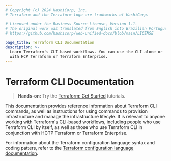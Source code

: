 ```yaml
---
# Copyright (c) 2024 HashiCorp, Inc.
# Terraform and the Terraform logo are trademarks of HashiCorp.

# Licensed under the Business Source License, Version 1.1.
# The original work was translated from English into Brazilian Portuguese.
# https://github.com/hashicorp/web-unified-docs/blob/main/LICENSE

page_title: Terraform CLI Documentation
description: >-
  Learn Terraform's CLI-based workflows. You can use the CLI alone or
  with HCP Terraform or Terraform Enterprise.
---
```


# Terraform CLI Documentation

> **Hands-on:** Try the [Terraform: Get Started](/terraform/tutorials/aws-get-started?utm_source=WEBSITE&utm_medium=WEB_IO&utm_offer=ARTICLE_PAGE&utm_content=DOCS) tutorials.

This documentation provides reference information about Terraform CLI commands,
as well as instructions for using commands to provision infrastructure and manage the
infrastructure lifecyle. It is relevant to anyone working with Terraform's CLI-based
workflows, including people who use Terraform CLI by itself, as well as those who
use Terraform CLI in conjunction with HCTP Terraform or Terraform Enterprise.

For information about the Terraform configuration language syntax and coding patters, refer to the
[Terraform configuration language documentation](/terraform/language).
